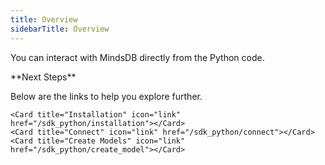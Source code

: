 ```yaml
---
title: Overview
sidebarTitle: Overview
---
```


You can interact with MindsDB directly from the Python code.

<Info>
**Next Steps**

Below are the links to help you explore further.

<CardGroup cols={3}>

    <Card title="Installation" icon="link" href="/sdk_python/installation"></Card>
    <Card title="Connect" icon="link" href="/sdk_python/connect"></Card>
    <Card title="Create Models" icon="link" href="/sdk_python/create_model"></Card>

</CardGroup>

</Info>

